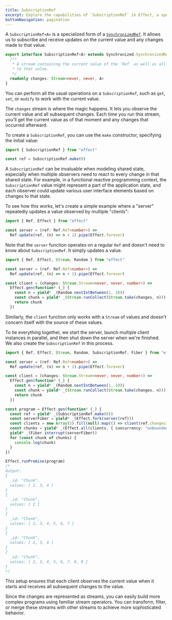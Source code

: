 ```yaml
---
title: SubscriptionRef
excerpt: Explore the capabilities of `SubscriptionRef` in Effect, a specialized form of `SynchronizedRef`. Learn how it allows you to subscribe and receive updates on the current value and any changes made to that value. Understand the power of the `changes` stream, which facilitates observing the value and subsequent changes. Dive into practical examples demonstrating the use of `SubscriptionRef` in modeling shared state, especially in scenarios where multiple observers need to react to every change. Witness the seamless integration of `SubscriptionRef` with asynchronous tasks and discover how it enhances efficient state management in your programs.
bottomNavigation: pagination
---
```


A `SubscriptionRef<A>` is a specialized form of a [`SynchronizedRef`](../state-management/synchronizedref). It allows us to subscribe and receive updates on the current value and any changes made to that value.

```ts
export interface SubscriptionRef<A> extends Synchronized.SynchronizedRef<A> {
  /**
   * A stream containing the current value of the `Ref` as well as all changes
   * to that value.
   */
  readonly changes: Stream<never, never, A>
}
```

You can perform all the usual operations on a `SubscriptionRef`, such as `get`, `set`, or `modify` to work with the current value.

The `changes` stream is where the magic happens. It lets you observe the current value and all subsequent changes. Each time you run this stream, you'll get the current value as of that moment and any changes that occurred afterward.

To create a `SubscriptionRef`, you can use the `make` constructor, specifying the initial value:

```ts twoslash
import { SubscriptionRef } from "effect"

const ref = SubscriptionRef.make(0)
```

A `SubscriptionRef` can be invaluable when modeling shared state, especially when multiple observers need to react to every change in that shared state. For example, in a functional reactive programming context, the `SubscriptionRef` value might represent a part of the application state, and each observer could update various user interface elements based on changes to that state.

To see how this works, let's create a simple example where a "server" repeatedly updates a value observed by multiple "clients":

```ts twoslash
import { Ref, Effect } from "effect"

const server = (ref: Ref.Ref<number>) =>
  Ref.update(ref, (n) => n + 1).pipe(Effect.forever)
```

Note that the `server` function operates on a regular `Ref` and doesn't need to know about `SubscriptionRef`. It simply updates a value.

```ts twoslash
import { Ref, Effect, Stream, Random } from "effect"

const server = (ref: Ref.Ref<number>) =>
  Ref.update(ref, (n) => n + 1).pipe(Effect.forever)

const client = (changes: Stream.Stream<never, never, number>) =>
  Effect.gen(function* (_) {
    const n = yield* _(Random.nextIntBetween(1, 10))
    const chunk = yield* _(Stream.runCollect(Stream.take(changes, n)))
    return chunk
  })
```

Similarly, the `client` function only works with a `Stream` of values and doesn't concern itself with the source of these values.

To tie everything together, we start the server, launch multiple client instances in parallel, and then shut down the server when we're finished. We also create the `SubscriptionRef` in this process.

```ts twoslash
import { Ref, Effect, Stream, Random, SubscriptionRef, Fiber } from "effect"

const server = (ref: Ref.Ref<number>) =>
  Ref.update(ref, (n) => n + 1).pipe(Effect.forever)

const client = (changes: Stream.Stream<never, never, number>) =>
  Effect.gen(function* (_) {
    const n = yield* _(Random.nextIntBetween(1, 10))
    const chunk = yield* _(Stream.runCollect(Stream.take(changes, n)))
    return chunk
  })

const program = Effect.gen(function* (_) {
  const ref = yield* _(SubscriptionRef.make(0))
  const serverFiber = yield* _(Effect.fork(server(ref)))
  const clients = new Array(5).fill(null).map(() => client(ref.changes))
  const chunks = yield* _(Effect.all(clients, { concurrency: "unbounded" }))
  yield* _(Fiber.interrupt(serverFiber))
  for (const chunk of chunks) {
    console.log(chunk)
  }
})

Effect.runPromise(program)
/*
Output:
{
  _id: "Chunk",
  values: [ 2, 3, 4 ]
}
{
  _id: "Chunk",
  values: [ 2 ]
}
{
  _id: "Chunk",
  values: [ 2, 3, 4, 5, 6, 7 ]
}
{
  _id: "Chunk",
  values: [ 2, 3, 4 ]
}
{
  _id: "Chunk",
  values: [ 2, 3, 4, 5, 6, 7, 8, 9 ]
}
*/
```

This setup ensures that each client observes the current value when it starts and receives all subsequent changes to the value.

Since the changes are represented as streams, you can easily build more complex programs using familiar stream operators. You can transform, filter, or merge these streams with other streams to achieve more sophisticated behavior.
